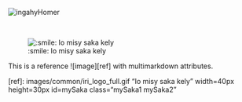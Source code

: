 <div id="sakakely">
![](images/common/under-construction.gif "ingahyHomer"){.sakakely}
</div>

<br>

<div id="sakakely">
![:smile: Io misy saka kely](images/common/example_image.png "kitten"){.sakakely}
</div>

This is a reference ![image][ref] with multimarkdown attributes.

[ref]: images/common/iri_logo_full.gif "Io misy saka kely" width=40px height=30px  id=mySaka class="mySaka1 mySaka2"